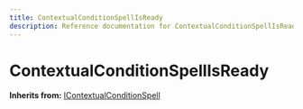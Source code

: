 ```yaml
---
title: ContextualConditionSpellIsReady
description: Reference documentation for ContextualConditionSpellIsReady meta class
---
```



# ContextualConditionSpellIsReady

**Inherits from:** [IContextualConditionSpell](/classes/icontextualconditionspell)

<ClassDetails file="/db/classes/ContextualConditionSpellIsReady.fe7944d6c707.json" />
